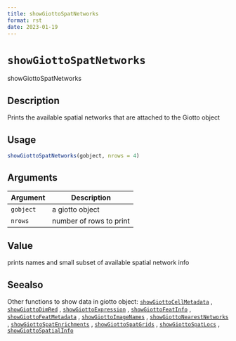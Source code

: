 ```yaml
--- 
title: showGiottoSpatNetworks 
format: rst 
date: 2023-01-19 
--- 
```

# `showGiottoSpatNetworks`

showGiottoSpatNetworks


## Description

Prints the available spatial networks that are attached to the Giotto object


## Usage

```r
showGiottoSpatNetworks(gobject, nrows = 4)
```


## Arguments

Argument      |Description
------------- |----------------
`gobject`     |     a giotto object
`nrows`     |     number of rows to print


## Value

prints names and small subset of available spatial network info


## Seealso

Other functions to show data in giotto object:
 [`showGiottoCellMetadata`](#showgiottocellmetadata) ,
 [`showGiottoDimRed`](#showgiottodimred) ,
 [`showGiottoExpression`](#showgiottoexpression) ,
 [`showGiottoFeatInfo`](#showgiottofeatinfo) ,
 [`showGiottoFeatMetadata`](#showgiottofeatmetadata) ,
 [`showGiottoImageNames`](#showgiottoimagenames) ,
 [`showGiottoNearestNetworks`](#showgiottonearestnetworks) ,
 [`showGiottoSpatEnrichments`](#showgiottospatenrichments) ,
 [`showGiottoSpatGrids`](#showgiottospatgrids) ,
 [`showGiottoSpatLocs`](#showgiottospatlocs) ,
 [`showGiottoSpatialInfo`](#showgiottospatialinfo)


